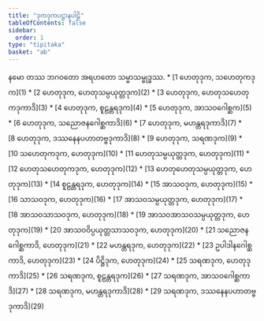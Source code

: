 ```yaml
---
title: "ဒုကဒုကပဋ္ဌာနပါဠိ"
tableOfContents: false
sidebar:
  order: 1
type: "tipitaka"
basket: "ab"
---
```


<Paragraph number="1" type="center">
နမော တဿ ဘဂဝတော အရဟတော သမ္မာသမ္ဗုဒ္ဓဿ.

</Paragraph>

<TableOfContents>
* [1 ဟေတုဒုက, သဟေတုကဒုက](1)
* [2 ဟေတုဒုက, ဟေတုသမ္ပယုတ္တဒုက](2)
* [3 ဟေတုဒုက, ဟေတုသဟေတုကဒုကာဒိ](3)
* [4 ဟေတုဒုက, စူဠန္တရဒုက](4)
* [5 ဟေတုဒုက, အာသဝဂေါစ္ဆက](5)
* [6 ဟေတုဒုက, သညောဇနဂေါစ္ဆကာဒိ](6)
* [7 ဟေတုဒုက, မဟန္တရဒုကာဒိ](7)
* [8 ဟေတုဒုက, ဒဿနေနပဟာတဗ္ဗဒုကာဒိ](8)
* [9 ဟေတုဒုက, သရဏဒုက](9)
* [10 သဟေတုကဒုက, ဟေတုဒုက](10)
* [11 ဟေတုသမ္ပယုတ္တဒုက, ဟေတုဒုက](11)
* [12 ဟေတုသဟေတုကဒုက, ဟေတုဒုက](12)
* [13 ဟေတုဟေတုသမ္ပယုတ္တဒုက, ဟေတုဒုက](13)
* [14 စူဠန္တရဒုက, ဟေတုဒုက](14)
* [15 အာသဝဒုက, ဟေတုဒုက](15)
* [16 သာသဝဒုက, ဟေတုဒုက](16)
* [17 အာသဝသမ္ပယုတ္တဒုက, ဟေတုဒုက](17)
* [18 အာသဝသာသဝဒုက, ဟေတုဒုက](18)
* [19 အာသဝအာသဝသမ္ပယုတ္တဒုက, ဟေတုဒုက](19)
* [20 အာသဝဝိပ္ပယုတ္တသာသဝဒုက, ဟေတုဒုက](20)
* [21 သညောဇနဂေါစ္ဆကာဒိ, ဟေတုဒုက](21)
* [22 မဟန္တရဒုက, ဟေတုဒုက](22)
* [23 ဥပါဒါနဂေါစ္ဆကာဒိ, ဟေတုဒုက](23)
* [24 ပိဋ္ဌိဒုက, ဟေတုဒုက](24)
* [25 သရဏဒုက, ဟေတုဒုကာဒိ](25)
* [26 သရဏဒုက, စူဠန္တရဒုက](26)
* [27 သရဏဒုက, အာသဝဂေါစ္ဆကာဒိ](27)
* [28 သရဏဒုက, မဟန္တရဒုကာဒိ](28)
* [29 သရဏဒုက, ဒဿနေနပဟာတဗ္ဗဒုကာဒိ](29)
</TableOfContents>
